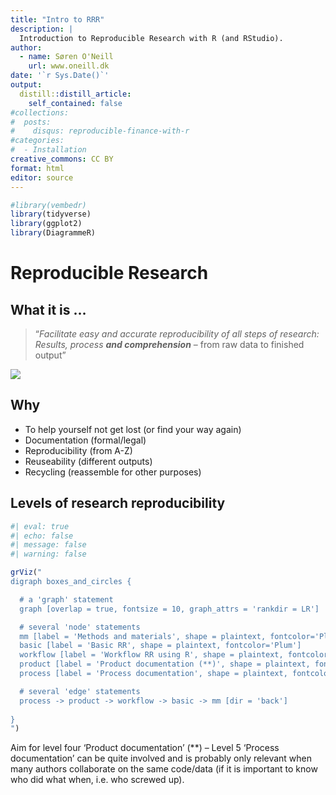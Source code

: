 ```yaml
---
title: "Intro to RRR"
description: |
  Introduction to Reproducible Research with R (and RStudio).
author:
  - name: Søren O'Neill
    url: www.oneill.dk
date: '`r Sys.Date()`'
output:
  distill::distill_article:
    self_contained: false
#collections:
#  posts:
#    disqus: reproducible-finance-with-r
#categories:
#  - Installation
creative_commons: CC BY
format: html
editor: source
---
```


```r
#library(vembedr)
library(tidyverse)
library(ggplot2)
library(DiagrammeR)
```


# Reproducible Research

<!-- -->

## What it is ...

> "_Facilitate easy and accurate reproducibility of all steps of research: Results, process **and comprehension**_ -- from raw data to finished output"

![](gfx/RR_book.jpeg)

## Why

- To help yourself not get lost (or find your way again)
- Documentation (formal/legal)
- Reproducibility (from A-Z)
- Reuseability (different outputs)
- Recycling (reassemble for other purposes)

## Levels of research reproducibility

```r
#| eval: true
#| echo: false
#| message: false
#| warning: false

grViz("
digraph boxes_and_circles {

  # a 'graph' statement
  graph [overlap = true, fontsize = 10, graph_attrs = 'rankdir = LR']

  # several 'node' statements
  mm [label = 'Methods and materials', shape = plaintext, fontcolor='Plum']
  basic [label = 'Basic RR', shape = plaintext, fontcolor='Plum']
  workflow [label = 'Workflow RR using R', shape = plaintext, fontcolor='MediumOrchid']
  product [label = 'Product documentation (**)', shape = plaintext, fontcolor='DarkViolet']
  process [label = 'Process documentation', shape = plaintext, fontcolor='Indigo']

  # several 'edge' statements
  process -> product -> workflow -> basic -> mm [dir = 'back']
  
}
")

```

Aim for level four 'Product documentation' (**) -- Level 5 'Process documentation' can be quite involved and is probably only relevant when many authors collaborate on the same code/data (if it is important to know who did what when, i.e. who screwed up).
    
<script src="https://giscus.app/client.js"
        data-repo="sorenoneill/r4phd"
        data-repo-id="R_kgDOJ9etDQ"
        data-category="Announcements"
        data-category-id="DIC_kwDOJ9etDc4CYApF"
        data-mapping="pathname"
        data-strict="0"
        data-reactions-enabled="0"
        data-emit-metadata="0"
        data-input-position="bottom"
        data-theme="cobalt"
        data-lang="en"
        crossorigin="anonymous"
        async>
</script>